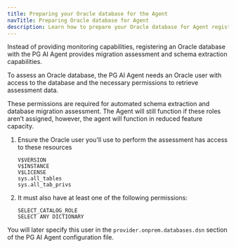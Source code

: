 ```yaml
---
title: Preparing your Oracle database for the Agent
navTitle: Preparing Oracle database for Agent
description: Learn how to prepare your Oracle database for Agent registration with the PG AI Hybrid Manager.
---
```


Instead of providing monitoring capabilities, registering an Oracle database with the PG AI Agent provides migration assessment and schema extraction capabilities.

To assess an Oracle database, the PG AI Agent needs an Oracle user with access to the database and the necessary permissions to retrieve assessment data.

These permissions are required for automated schema extraction and database migration assessment. The Agent will still function if these roles aren’t assigned, however, the agent will function in reduced feature capacity.

1.  Ensure the Oracle user you'll use to perform the assessment has access to these resources

    ```
    V$VERSION
    V$INSTANCE
    V$LICENSE
    sys.all_tables
    sys.all_tab_privs
    ```

1.  It must also have at least one of the following permissions: 

    ```
    SELECT_CATALOG_ROLE
    SELECT ANY DICTIONARY
    ```

You will later specify this user in the `provider.onprem.databases.dsn` section of the PG AI Agent configuration file.

